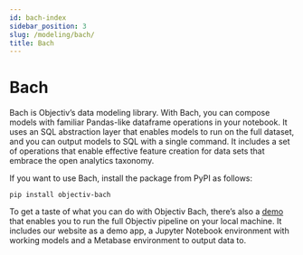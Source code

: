 ```yaml
---
id: bach-index
sidebar_position: 3
slug: /modeling/bach/
title: Bach
---
```


# Bach

Bach is Objectiv’s data modeling library. With Bach, you can compose models with familiar Pandas-like
dataframe operations in your notebook. It uses an SQL abstraction layer that enables models to run on the
full dataset, and you can output models to SQL with a single command. It includes a set of operations that
enable effective feature creation for data sets that embrace the open analytics taxonomy.

If you want to use Bach, install the package from PyPI as follows:

```console
pip install objectiv-bach
```

To get a taste of what you can do with Objectiv Bach, there’s also a [demo](/docs/home/quickstart-guide)
that enables you to run the full Objectiv pipeline on your local machine. It includes our website as a demo
app, a Jupyter Notebook environment with working models and a Metabase environment to output data to.
